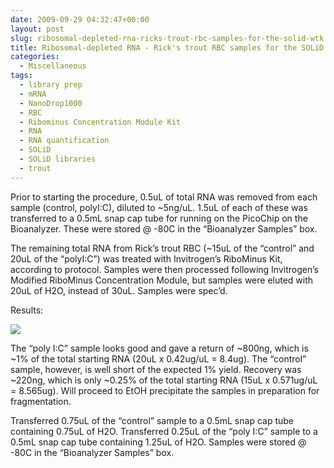 ```yaml
---
date: 2009-09-29 04:32:47+00:00
layout: post
slug: ribosomal-depleted-rna-ricks-trout-rbc-samples-for-the-solid-wtk
title: Ribosomal-depleted RNA - Rick's trout RBC samples for the SOLiD WTK
categories:
  - Miscellaneous
tags:
  - library prep
  - mRNA
  - NanoDrop1000
  - RBC
  - Ribominus Concentration Module Kit
  - RNA
  - RNA quantification
  - SOLiD
  - SOLiD libraries
  - trout
---
```


Prior to starting the procedure, 0.5uL of total RNA was removed from each sample (control, polyI:C), diluted to ~5ng/uL. 1.5uL of each of these was transferred to a 0.5mL snap cap tube for running on the PicoChip on the Bioanalyzer. These were stored @ -80C in the "Bioanalyzer Samples" box.

The remaining total RNA from Rick's trout RBC (~15uL of the "control" and 20uL of the "polyI:C") was treated with Invitrogen's RiboMinus Kit, according to protocol. Samples were then processed following Invitrogen's Modified RiboMinus Concentration Module, but samples were eluted with 20uL of H2O, instead of 30uL. Samples were spec'd.

Results:

![](https://eagle.fish.washington.edu/Arabidopsis/RNA%20Spec%20Readings/20090928%20trout%20RBC%20ribo%20minus%20RNA%20SJW.jpg)

The "poly I:C" sample looks good and gave a return of ~800ng, which is ~1% of the total starting RNA (20uL x 0.42ug/uL = 8.4ug). The "control" sample, however, is well short of the expected 1% yield. Recovery was ~220ng, which is only ~0.25% of the total starting RNA (15uL x 0.571ug/uL = 8.565ug). Will proceed to EtOH precipitate the samples in preparation for fragmentation.

Transferred 0.75uL of the "control" sample to a 0.5mL snap cap tube containing 0.75uL of H2O. Transferred 0.25uL of the "poly I:C" sample to a 0.5mL snap cap tube containing 1.25uL of H2O. Samples were stored @ -80C in the "Bioanalyzer Samples" box.

